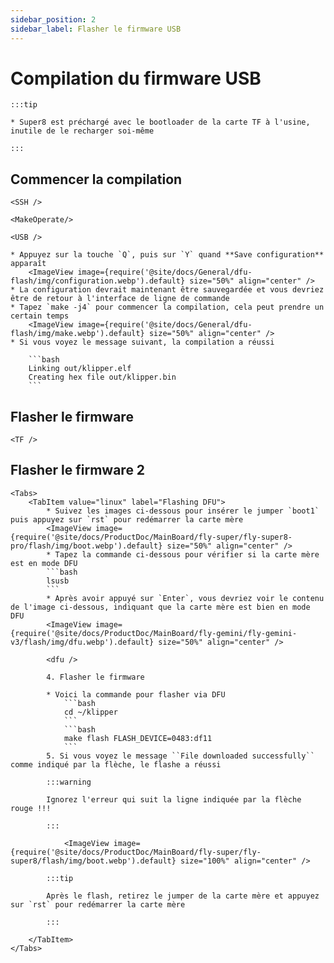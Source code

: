 ```yaml
---
sidebar_position: 2
sidebar_label: Flasher le firmware USB
---
```




# Compilation du firmware USB

    :::tip

    * Super8 est préchargé avec le bootloader de la carte TF à l'usine, inutile de le recharger soi-même

    :::

## Commencer la compilation

    <SSH />

    <MakeOperate/>

    <USB />

    * Appuyez sur la touche `Q`, puis sur `Y` quand **Save configuration** apparaît
        <ImageView image={require('@site/docs/General/dfu-flash/img/configuration.webp').default} size="50%" align="center" />
    * La configuration devrait maintenant être sauvegardée et vous devriez être de retour à l'interface de ligne de commande
    * Tapez `make -j4` pour commencer la compilation, cela peut prendre un certain temps
        <ImageView image={require('@site/docs/General/dfu-flash/img/make.webp').default} size="50%" align="center" />
    * Si vous voyez le message suivant, la compilation a réussi

        ```bash
        Linking out/klipper.elf
        Creating hex file out/klipper.bin
        ```


## Flasher le firmware
    
    <TF />

## Flasher le firmware 2
    <Tabs>
        <TabItem value="linux" label="Flashing DFU">
            * Suivez les images ci-dessous pour insérer le jumper `boot1` puis appuyez sur `rst` pour redémarrer la carte mère
            <ImageView image={require('@site/docs/ProductDoc/MainBoard/fly-super/fly-super8-pro/flash/img/boot.webp').default} size="50%" align="center" />
            * Tapez la commande ci-dessous pour vérifier si la carte mère est en mode DFU
            ```bash
            lsusb
            ```
            * Après avoir appuyé sur `Enter`, vous devriez voir le contenu de l'image ci-dessous, indiquant que la carte mère est bien en mode DFU
            <ImageView image={require('@site/docs/ProductDoc/MainBoard/fly-gemini/fly-gemini-v3/flash/img/dfu.webp').default} size="50%" align="center" />
           
            <dfu />

            4. Flasher le firmware

            * Voici la commande pour flasher via DFU
                ```bash
                cd ~/klipper
                ```
                ```bash
                make flash FLASH_DEVICE=0483:df11
                ```
            5. Si vous voyez le message ``File downloaded successfully`` comme indiqué par la flèche, le flashe a réussi

            :::warning

            Ignorez l'erreur qui suit la ligne indiquée par la flèche rouge !!!

            :::

                <ImageView image={require('@site/docs/ProductDoc/MainBoard/fly-super/fly-super8/flash/img/boot.webp').default} size="100%" align="center" />

            :::tip

            Après le flash, retirez le jumper de la carte mère et appuyez sur `rst` pour redémarrer la carte mère

            :::

        </TabItem>
    </Tabs>